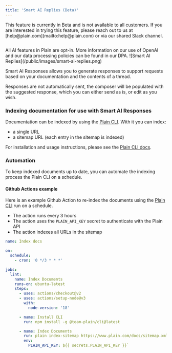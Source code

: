 ```yaml
---
title: 'Smart AI Replies (Beta)'
---
```


<Info>
  This feature is currently in Beta and is not available to all customers. If you are interested in
  trying this feature, please reach out to us at [help@plain.com](mailto:help@plain.com) or via our
  shared Slack channel.
</Info>

<IMG></IMG>

<Info>
  All AI features in Plain are opt-in. More information on our use of OpenAI and our data processing
  policies can be found in our DPA.
</Info>

<Frame>![Smart AI Replies](/public/images/smart-ai-replies.png)</Frame>

Smart AI Responses allows you to generate responses to support requests based on your documentation and the contents of a thread.

Responses are not automatically sent, the composer will be populated with the suggested response, which you can either send as is, or edit as you wish.

### Indexing documentation for use with Smart AI Responses

Documentation can be indexed by using the [Plain CLI](https://github.com/team-plain/cli). With it you can index:

- a single URL
- a sitemap URL (each entry in the sitemap is indexed)

For installation and usage instructions, please see the [Plain CLI docs](https://github.com/team-plain/cli).

### Automation

To keep indexed documents up to date, you can automate the indexing process the Plain CLI on a schedule.

#### Github Actions example

Here is an example Github Action to re-index the documents using the [Plain CLI](https://github.com/team-plain/cli) run on a schedule.

- The action runs every 3 hours
- The action uses the `PLAIN_API_KEY` secret to authenticate with the Plain API
- The action indexes all URLs in the sitemap

```yaml
name: Index docs

on:
  schedule:
    - cron: '0 */3 * * *'

jobs:
  lint:
    name: Index Documents
    runs-on: ubuntu-latest
    steps:
      - uses: actions/checkout@v2
      - uses: actions/setup-node@v3
        with:
          node-version: '18'

      - name: Install CLI
        run: npm install -g @team-plain/cli@latest

      - name: Index Documents
        run: plain index-sitemap https://www.plain.com/docs/sitemap.xml
        env:
          PLAIN_API_KEY: ${{ secrets.PLAIN_API_KEY }}`
```
